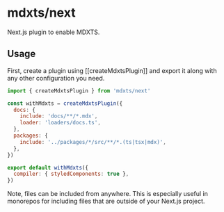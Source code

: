 # mdxts/next

Next.js plugin to enable MDXTS.

## Usage

First, create a plugin using [[createMdxtsPlugin]] and export it along with any other configuration you need.

```next.config.mjs
import { createMdxtsPlugin } from 'mdxts/next'

const withMdxts = createMdxtsPlugin({
  docs: {
    include: 'docs/**/*.mdx',
    loader: 'loaders/docs.ts',
  },
  packages: {
    include: '../packages/*/src/**/*.(ts|tsx|mdx)',
  },
})

export default withMdxts({
  compiler: { styledComponents: true },
})
```

Note, files can be included from anywhere. This is especially useful in monorepos for including files that are outside of your Next.js project.
